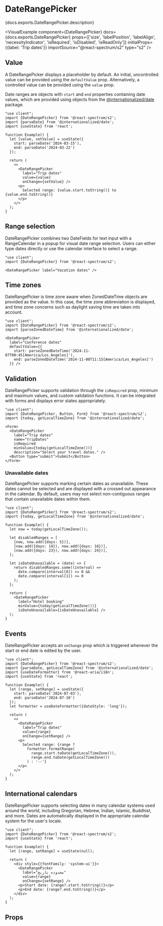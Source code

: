 

# DateRangePicker

<PageDescription>{docs.exports.DateRangePicker.description}</PageDescription>

<VisualExample
  component={DateRangePicker}
  docs={docs.exports.DateRangePicker}
  props={['size', 'labelPosition', 'labelAlign', 'necessityIndicator', 'isRequired', 'isDisabled', 'isReadOnly']}
  initialProps={{label: 'Trip dates'}}
  importSource="@react-spectrum/s2"
  type="s2" />

## Value

A DateRangePicker displays a placeholder by default. An initial, uncontrolled value can be provided using the `defaultValue` prop. Alternatively, a controlled value can be provided using the `value` prop.

Date ranges are objects with `start` and `end` properties containing date values, which are provided using objects from the [@internationalized/date](https://react-spectrum.adobe.com/internationalized/date/) package.

```tsx render
"use client";
import {DateRangePicker} from '@react-spectrum/s2';
import {parseDate} from '@internationalized/date';
import {useState} from 'react';

function Example() {
  let [value, setValue] = useState({
    start: parseDate('2024-03-15'),
    end: parseDate('2024-03-22')
  });

  return (
    <>
      <DateRangePicker
        label="Trip dates"
        value={value}
        onChange={setValue} />
      <p>
        Selected range: {value.start.toString()} to {value.end.toString()}
      </p>
    </>
  );
}
```

## Range selection

DateRangePicker combines two DateFields for text input with a RangeCalendar in a popup for visual date range selection. Users can either type dates directly or use the calendar interface to select a range.

```tsx render
"use client";
import {DateRangePicker} from '@react-spectrum/s2';

<DateRangePicker label="Vacation dates" />
```

## Time zones

DateRangePicker is time zone aware when ZonedDateTime objects are provided as the value. In this case, the time zone abbreviation is displayed, and time zone concerns such as daylight saving time are taken into account.

```tsx render hideImports
"use client";
import {DateRangePicker} from '@react-spectrum/s2';
import {parseZonedDateTime} from '@internationalized/date';

<DateRangePicker
  label="Conference dates"
  defaultValue={{
    start: parseZonedDateTime('2024-11-07T00:45[America/Los_Angeles]'),
    end: parseZonedDateTime('2024-11-08T11:15[America/Los_Angeles]')
  }} />
```

## Validation

DateRangePicker supports validation through the `isRequired` prop, minimum and maximum values, and custom validation functions. It can be integrated with forms and displays error states appropriately.

```tsx render hideImports
"use client";
import {DateRangePicker, Button, Form} from '@react-spectrum/s2';
import {today, getLocalTimeZone} from '@internationalized/date';

<Form>
  <DateRangePicker
    label="Trip dates"
    name="tripDates"
    isRequired
    minValue={today(getLocalTimeZone())}
    description="Select your travel dates." />
  <Button type="submit">Submit</Button>
</Form>
```

### Unavailable dates

DateRangePicker supports marking certain dates as unavailable. These dates cannot be selected and are displayed with a crossed out appearance in the calendar. By default, users may not select non-contiguous ranges that contain unavailable dates within them.

```tsx render hideImports
"use client";
import {DateRangePicker} from '@react-spectrum/s2';
import {today, getLocalTimeZone} from '@internationalized/date';

function Example() {
  let now = today(getLocalTimeZone());
  
  let disabledRanges = [
    [now, now.add({days: 5})],
    [now.add({days: 14}), now.add({days: 16})],
    [now.add({days: 23}), now.add({days: 24})],
  ];

  let isDateUnavailable = (date) => {
    return disabledRanges.some((interval) => 
      date.compare(interval[0]) >= 0 && 
      date.compare(interval[1]) <= 0
    );
  };

  return (
    <DateRangePicker
      label="Hotel booking"
      minValue={today(getLocalTimeZone())}
      isDateUnavailable={isDateUnavailable} />
  );
}
```

## Events

DateRangePicker accepts an `onChange` prop which is triggered whenever the start or end date is edited by the user.

```tsx render hideImports
"use client";
import {DateRangePicker} from '@react-spectrum/s2';
import {parseDate, getLocalTimeZone} from '@internationalized/date';
import {useDateFormatter} from '@react-aria/i18n';
import {useState} from 'react';

function Example() {
  let [range, setRange] = useState({
    start: parseDate('2024-07-03'),
    end: parseDate('2024-07-10')
  });
  let formatter = useDateFormatter({dateStyle: 'long'});

  return (
    <>
      <DateRangePicker
        label="Trip dates"
        value={range}
        onChange={setRange} />
      <p>
        Selected range: {range ? 
          formatter.formatRange(
            range.start.toDate(getLocalTimeZone()), 
            range.end.toDate(getLocalTimeZone())
          ) : '--'}
      </p>
    </>
  );
}
```

## International calendars

DateRangePicker supports selecting dates in many calendar systems used around the world, including Gregorian, Hebrew, Indian, Islamic, Buddhist, and more. Dates are automatically displayed in the appropriate calendar system for the user's locale.

```tsx render hideImports
"use client";
import {DateRangePicker} from '@react-spectrum/s2';
import {useState} from 'react';

function Example() {
  let [range, setRange] = useState(null);
  
  return (
    <div style={{fontFamily: 'system-ui'}}>
      <DateRangePicker
        label="محدوده تاریخ"
        value={range}
        onChange={setRange} />
      <p>Start date: {range?.start.toString()}</p>
      <p>End date: {range?.end.toString()}</p>
    </div>
  );
}
```

## Props

<PropTable component={docs.exports.DateRangePicker} links={docs.links} />
